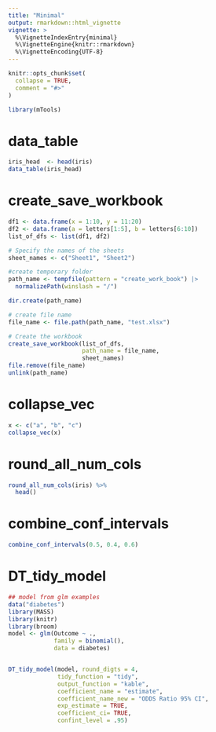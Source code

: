 ```yaml
---
title: "Minimal"
output: rmarkdown::html_vignette
vignette: >
  %\VignetteIndexEntry{minimal}
  %\VignetteEngine{knitr::rmarkdown}
  %\VignetteEncoding{UTF-8}
---
```


```r
knitr::opts_chunk$set(
  collapse = TRUE,
  comment = "#>"
)
```

```r
library(mTools)
```

<!-- WARNING - This vignette is generated by {fusen} from /dev/flat_minimal.Rmd: do not edit by hand -->

<!--
You need to run the 'description' chunk in the '0-dev_history.Rmd' file before continuing your code there.
-->


# data_table

```r
iris_head  <- head(iris)
data_table(iris_head)
```

# create_save_workbook 

```r
df1 <- data.frame(x = 1:10, y = 11:20)
df2 <- data.frame(a = letters[1:5], b = letters[6:10])
list_of_dfs <- list(df1, df2)

# Specify the names of the sheets
sheet_names <- c("Sheet1", "Sheet2")

#create temporary folder 
path_name <- tempfile(pattern = "create_work_book") |>
  normalizePath(winslash = "/")

dir.create(path_name)

# create file name
file_name <- file.path(path_name, "test.xlsx")

# Create the workbook
create_save_workbook(list_of_dfs,
                     path_name = file_name, 
                     sheet_names)
file.remove(file_name)
unlink(path_name)
```

# collapse_vec

```r
x <- c("a", "b", "c")
collapse_vec(x)
```

# round_all_num_cols

    

  

```r
round_all_num_cols(iris) %>%
  head()
```

  

  
  

# combine_conf_intervals

    

  

```r

combine_conf_intervals(0.5, 0.4, 0.6)

```

  

  

# DT_tidy_model

    

  

```r
## model from glm examples
data("diabetes")
library(MASS)
library(knitr)
library(broom)
model <- glm(Outcome ~ .,
             family = binomial(),
             data = diabetes)


DT_tidy_model(model, round_digts = 4,
              tidy_function = "tidy", 
              output_function = "kable", 
              coefficient_name = "estimate",
              coefficient_name_new = "ODDS Ratio 95% CI",
              exp_estimate = TRUE, 
              coefficient_ci= TRUE,
              confint_level = .95)
```

  

  


